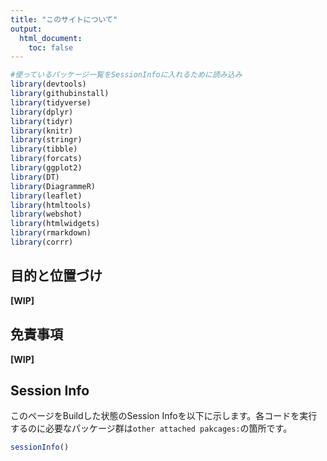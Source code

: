 ```yaml
---
title: "このサイトについて"
output:
  html_document:
    toc: false
---
```


```r
#使っているパッケージ一覧をSessionInfoに入れるために読み込み
library(devtools)
library(githubinstall)
library(tidyverse)
library(dplyr)
library(tidyr)
library(knitr)
library(stringr)
library(tibble)
library(forcats)
library(ggplot2)
library(DT)
library(DiagrammeR)
library(leaflet)
library(htmltools)
library(webshot)
library(htmlwidgets)
library(rmarkdown)
library(corrr)
```


## 目的と位置づけ

**[WIP]**

## 免責事項

**[WIP]**

## Session Info

このページをBuildした状態のSession Infoを以下に示します。各コードを実行するのに必要なパッケージ群は`other attached pakcages:`の箇所です。

```r
sessionInfo()
```
